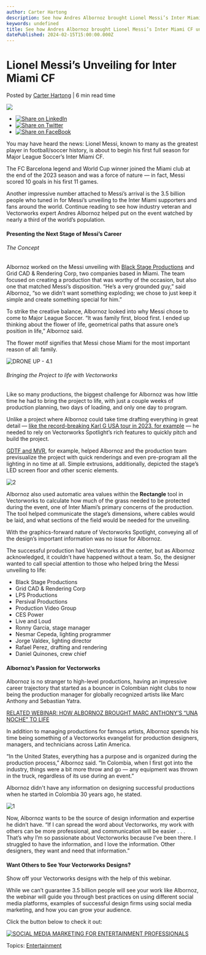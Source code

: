 ```yaml
---
author: Carter Hartong
description: See how Andres Albornoz brought Lionel Messi’s Inter Miami CF unveiling to life. 
keywords: undefined
title: See how Andres Albornoz brought Lionel Messi’s Inter Miami CF unveiling to life.  
datePublished: 2024-02-15T15:00:00.000Z
---
```

  

# Lionel Messi’s Unveiling for Inter Miami CF

 Posted by [Carter Hartong](https://blog.vectorworks.net/author/carter-hartong) | 6 min read time 

![](https://blog.vectorworks.net/hubfs/Blog%20Images/240214_Messi%20Unveiling/blog-1440x800_Messi%20Unveiling.png) 

* [![Share on LinkedIn](https://2659751.fs1.hubspotusercontent-na1.net/hubfs/2659751/michaelDemo/share-LI.png)](http://www.linkedin.com/shareArticle?mini=true&url=https%3A%2F%2Fblog.vectorworks.net%2Flionel-messi-inter-miami)
* [![Share on Twitter](https://2659751.fs1.hubspotusercontent-na1.net/hubfs/2659751/michaelDemo/share-TW.png)](https://www.twitter.com/share?text=Lionel%20Messi’s%20Unveiling%20for%20Inter%20Miami%20CF&url=https%3A%2F%2Fblog.vectorworks.net%2Flionel-messi-inter-miami&via=PMGTweets)
* [![Share on FaceBook](https://2659751.fs1.hubspotusercontent-na1.net/hubfs/2659751/michaelDemo/share-FB.png)](https://www.facebook.com/sharer/sharer.php?u=https%3A%2F%2Fblog.vectorworks.net%2Flionel-messi-inter-miami)

You may have heard the news: Lionel Messi, known to many as the greatest player in football/soccer history, is about to begin his first full season for Major League Soccer’s Inter Miami CF. 

The FC Barcelona legend and World Cup winner joined the Miami club at the end of the 2023 season and was a force of nature — in fact, Messi scored 10 goals in his first 11 games. 

Another impressive number attached to Messi’s arrival is the 3.5 billion people who tuned in for Messi’s unveiling to the Inter Miami supporters and fans around the world. Continue reading to see how industry veteran and Vectorworks expert Andres Albornoz helped put on the event watched by nearly a third of the world’s population. 

#### Presenting the Next Stage of Messi’s Career 

###### The Concept 

Albornoz worked on the Messi unveiling with [Black Stage Productions](https://www.blackstageproductions.com/) and Grid CAD & Rendering Corp, two companies based in Miami. The team focused on creating a production that was worthy of the occasion, but also one that matched Messi’s disposition. “He’s a very grounded guy,” said Albornoz, “so we didn’t want something exploding; we chose to just keep it simple and create something special for him.” 

To strike the creative balance, Albornoz looked into why Messi chose to come to Major League Soccer. “It was family first, blood first. I ended up thinking about the flower of life, geometrical paths that assure one’s position in life,” Albornoz said. 

The flower motif signifies that Messi chose Miami for the most important reason of all: family. 

![DRONE UP - 4.1](https://blog.vectorworks.net/hs-fs/hubfs/Blog%20Images/240214_Messi%20Unveiling/DRONE%20UP%20-%204.1.png?width=1440&height=810&name=DRONE%20UP%20-%204.1.png)

###### Bringing the Project to life with Vectorworks 

Like so many productions, the biggest challenge for Albornoz was how little time he had to bring the project to life, with just a couple weeks of production planning, two days of loading, and only one day to program. 

Unlike a project where Albornoz could take time drafting everything in great detail — [](https://www.karolgmusic.com/tour/)[like the record-breaking Karl G USA tour in 2023, for example](https://www.karolgmusic.com/tour/) — he needed to rely on Vectorworks Spotlight’s rich features to quickly pitch and build the project. 

[GDTF and MVR](https://gdtf-share.com/), for example, helped Albornoz and the production team previsualize the project with quick renderings and even pre-program all the lighting in no time at all. Simple extrusions, additionally, depicted the stage’s LED screen floor and other scenic elements.   

![2](https://blog.vectorworks.net/hs-fs/hubfs/Blog%20Images/240214_Messi%20Unveiling/2.png?width=1440&height=810&name=2.png)

Albornoz also used automatic area values within the **Rectangle** tool in Vectorworks to calculate how much of the grass needed to be protected during the event, one of Inter Miami’s primary concerns of the production. The tool helped communicate the stage’s dimensions, where cables would be laid, and what sections of the field would be needed for the unveiling. 

With the graphics-forward nature of Vectorworks Spotlight, conveying all of the design’s important information was no issue for Albornoz. 

The successful production had Vectorworks at the center, but as Albornoz acknowledged, it couldn’t have happened without a team. So, the designer wanted to call special attention to those who helped bring the Messi unveiling to life: 

* Black Stage Productions
* Grid CAD & Rendering Corp
* LPS Productions
* Persival Productions
* Production Video Group
* CES Power
* Live and Loud
* Ronny Garcia, stage manager
* Nesmar Cepeda, lighting programmer
* Jorge Valdex, lighting director
* Rafael Perez, drafting and rendering
* Daniel Quinones, crew chief

#### Albornoz’s Passion for Vectorworks 

Albornoz is no stranger to high-level productions, having an impressive career trajectory that started as a bouncer in Colombian night clubs to now being the production manager for globally recognized artists like Marc Anthony and Sebastian Yatra. 

[RELATED WEBINAR: HOW ALBORNOZ BROUGHT MARC ANTHONY’S “UNA NOCHE” TO LIFE](https://university.vectorworks.net/course/view.php?id=1683) 

In addition to managing productions for famous artists, Albornoz spends his time being something of a Vectorworks evangelist for production designers, managers, and technicians across Latin America. 

“In the United States, everything has a purpose and is organized during the production process,” Albornoz said. “In Colombia, when I first got into the industry, things were a bit more throw and go — any equipment was thrown in the truck, regardless of its use during an event.” 

Albornoz didn't have any information on designing successful productions when he started in Colombia 30 years ago, he stated. 

![1](https://blog.vectorworks.net/hs-fs/hubfs/Blog%20Images/240214_Messi%20Unveiling/1.png?width=1440&height=810&name=1.png)

Now, Albornoz wants to be the source of design information and expertise he didn’t have. “If I can spread the word about Vectorworks, my work with others can be more professional, and communication will be easier . . . That’s why I’m so passionate about Vectorworks because I’ve been there. I struggled to have the information, and I love the information. Other designers, they want and need that information.” 

#### Want Others to See Your Vectorworks Designs? 

Show off your Vectorworks designs with the help of this webinar. 

While we can’t guarantee 3.5 billion people will see your work like Albornoz, the webinar will guide you through best practices on using different social media platforms, examples of successful design firms using social media marketing, and how you can grow your audience. 

Click the button below to check it out: 

[![SOCIAL MEDIA MARKETING FOR ENTERTAINMENT PROFESSIONALS](https://no-cache.hubspot.com/cta/default/3018241/66312743-969b-438b-8a67-ec9fbd8c888a.png)](https://cta-redirect.hubspot.com/cta/redirect/3018241/66312743-969b-438b-8a67-ec9fbd8c888a) 

 Topics: [Entertainment](https://blog.vectorworks.net/topic/entertainment) 

  